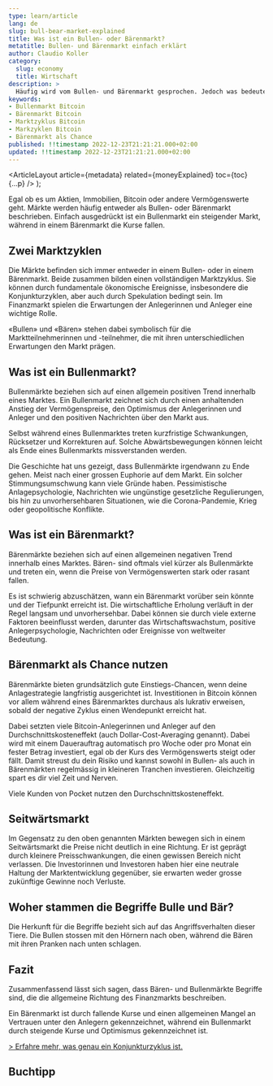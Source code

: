 ```yaml
---
type: learn/article
lang: de
slug: bull-bear-market-explained
title: Was ist ein Bullen- oder Bärenmarkt?
metatitle: Bullen- und Bärenmarkt einfach erklärt
author: Claudio Koller
category:
  slug: economy
  title: Wirtschaft
description: >
  Häufig wird vom Bullen- und Bärenmarkt gesprochen. Jedoch was bedeuten diese Begriffe? Woher haben sie ihren Ursprung? Dieser Artikel klärt auf.
keywords:
- Bullenmarkt Bitcoin
- Bärenmarkt Bitcoin
- Marktzyklus Bitcoin
- Markzyklen Bitcoin
- Bärenmarkt als Chance
published: !!timestamp 2022-12-23T21:21:21.000+02:00
updated: !!timestamp 2022-12-23T21:21:21.000+02:00
---
```



  <ArticleLayout
    article={metadata}
    related={moneyExplained}
    toc={toc}
    {...p}
  />
);

Egal ob es um Aktien, Immobilien, Bitcoin oder andere Vermögenswerte geht. Märkte werden häufig entweder als Bullen- oder Bärenmarkt beschrieben. Einfach ausgedrückt ist ein Bullenmarkt ein steigender Markt, während in einem Bärenmarkt die Kurse fallen.

## Zwei Marktzyklen

Die Märkte befinden sich immer entweder in einem Bullen- oder in einem Bärenmarkt. Beide zusammen bilden einen vollständigen Marktzyklus. Sie können durch fundamentale ökonomische Ereignisse, insbesondere die Konjunkturzyklen, aber auch durch Spekulation bedingt sein. Im Finanzmarkt spielen die Erwartungen der Anlegerinnen und Anleger eine wichtige Rolle.

<Callout icon = "💡">
 «Bullen» und «Bären» stehen dabei symbolisch für die Marktteilnehmerinnen und -teilnehmer, die mit ihren unterschiedlichen Erwartungen den Markt prägen.
</Callout>

## Was ist ein Bullenmarkt?

Bullenmärkte beziehen sich auf einen allgemein positiven Trend innerhalb eines Marktes. Ein Bullenmarkt zeichnet sich durch einen anhaltenden Anstieg der Vermögenspreise, den Optimismus der Anlegerinnen und Anleger und den positiven Nachrichten über den Markt aus.

Selbst während eines Bullenmarktes treten kurzfristige Schwankungen, Rücksetzer und Korrekturen auf. Solche Abwärtsbewegungen können leicht als Ende eines Bullenmarkts missverstanden werden.

Die Geschichte hat uns gezeigt, dass Bullenmärkte irgendwann zu Ende gehen. Meist nach einer grossen Euphorie auf dem Markt. Ein solcher Stimmungsumschwung kann viele Gründe haben. Pessimistische Anlagepsychologie, Nachrichten wie ungünstige gesetzliche Regulierungen, bis hin zu unvorhersehbaren Situationen, wie die Corona-Pandemie, Krieg oder geopolitische Konflikte.

## Was ist ein Bärenmarkt?

Bärenmärkte beziehen sich auf einen allgemeinen negativen Trend innerhalb eines Marktes. Bären- sind oftmals viel kürzer als Bullenmärkte und treten ein, wenn die Preise von Vermögenswerten stark oder rasant fallen.

Es ist schwierig abzuschätzen, wann ein Bärenmarkt vorüber sein könnte und der Tiefpunkt erreicht ist. Die wirtschaftliche Erholung verläuft in der Regel langsam und unvorhersehbar. Dabei können sie durch viele externe Faktoren beeinflusst werden, darunter das Wirtschaftswachstum, positive Anlegerpsychologie, Nachrichten oder Ereignisse von weltweiter Bedeutung. 

## Bärenmarkt als Chance nutzen

Bärenmärkte bieten grundsätzlich gute Einstiegs-Chancen, wenn deine Anlagestrategie langfristig ausgerichtet ist. Investitionen in Bitcoin können vor allem während eines Bärenmarktes durchaus als lukrativ erweisen, sobald der negative Zyklus einen Wendepunkt erreicht hat.

Dabei setzten viele Bitcoin-Anlegerinnen und Anleger auf den Durchschnittskosteneffekt (auch Dollar-Cost-Averaging genannt).  Dabei wird mit einem Dauerauftrag automatisch pro Woche oder pro Monat ein fester Betrag investiert, egal ob der Kurs des Vermögenswerts steigt oder fällt. Damit streust du dein Risiko und kannst sowohl in Bullen- als auch in Bärenmärkten regelmässig in kleineren Tranchen investieren. Gleichzeitig spart es dir viel Zeit und Nerven.

<Callout icon = "💡">
 Viele Kunden von Pocket nutzen den Durchschnittskosteneffekt.
</Callout>

## Seitwärtsmarkt

Im Gegensatz zu den oben genannten Märkten bewegen sich in einem Seitwärtsmarkt die Preise nicht deutlich in eine Richtung. Er ist geprägt durch kleinere Preisschwankungen, die einen gewissen Bereich nicht verlassen. Die Investorinnen und Investoren haben hier eine neutrale Haltung der Marktentwicklung gegenüber, sie erwarten weder grosse zukünftige Gewinne noch Verluste.

## Woher stammen die Begriffe Bulle und Bär?

Die Herkunft für die Begriffe bezieht sich auf das Angriffsverhalten dieser Tiere. Die Bullen stossen mit den Hörnern nach oben, während die Bären mit ihren Pranken nach unten schlagen.

## Fazit

Zusammenfassend lässt sich sagen, dass Bären- und Bullenmärkte Begriffe sind, die die allgemeine Richtung des Finanzmarkts beschreiben. 

Ein Bärenmarkt ist durch fallende Kurse und einen allgemeinen Mangel an Vertrauen unter den Anlegern gekennzeichnet, während ein Bullenmarkt durch steigende Kurse und Optimismus gekennzeichnet ist.

[> Erfahre mehr, was genau ein Konjunkturzyklus ist.](/de/learn/economy/business-cycle-explained)

## Buchtipp

<Books>
  <Book book={layeredMoney} />
</Books>
